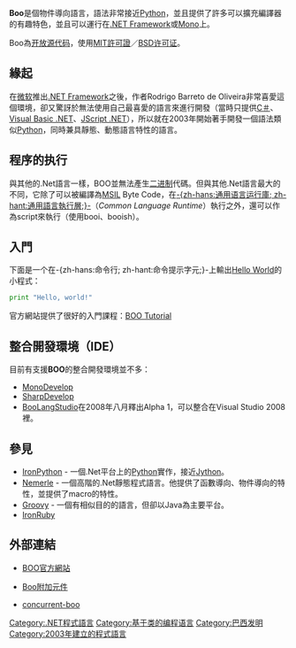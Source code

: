 {{Redirect|Boo|Boo (消歧義)}}
{{Infobox programming language
|name = Boo
|logo = [[File:BooLogo.png|File:BooLogo.png]]
|paradigm = [[面向对象编程|面向对象]]
|year = {{Start date and age|2003}}
|designer = Rodrigo B. De Oliveira
|developer = Rodrigo B. De Oliveira
|latest_release_version = 0.9.7
|latest_release_date = {{Start date and age|2013|03|25|df=y}}
|typing = [[类型系统|静态]], [[类型系统|强类型]], [[类型推论|类型推论]], [[鸭子类型|鸭子类型]]
|implementations =
|dialects =
|influenced_by = [[C_Sharp|C#]], [[Python|Python]]
|influenced = [[Genie_(程式语言)|Genie]], [[Vala|Vala]]
|programming_language = [[C_Sharp|C#]]
|platform = [[通用语言架构|通用语言架构]] ([[.NET_Framework|.NET Framework]] & [[Mono_(software)|Mono]])
|license = [[BSD_licenses|三条款BSD许可证]]<ref>{{cite web | url=https://github.com/bamboo/boo/blob/master/license.txt | title=license.txt | accessdate=August 5, 2015 | website=github.com | archive-date=2020-06-01 | archive-url=https://web.archive.org/web/20200601013908/https://github.com/bamboo/boo/blob/master/license.txt | dead-url=no }}</ref>
|website = {{URL|https://github.com/boo-lang}}
}}
'''Boo'''是個物件導向語言，語法非常接近[[Python|Python]]，並且提供了許多可以擴充編譯器的有趣特色，並且可以運行在[[.NET_Framework|.NET Framework]]或[[Mono|Mono]]上。

Boo為[[开放源代码|开放源代码]]，使用[[MIT許可證|MIT許可證]]／[[BSD许可证|BSD许可证]]{{link-en|Free software license|Free software license|授權}}。

== 緣起 ==
在[[微软|微软]]推出[[.NET_Framework|.NET Framework]]之後，作者Rodrigo Barreto de Oliveira非常喜愛這個環境，卻又驚訝於無法使用自己最喜愛的語言來進行開發（當時只提供[[C＃|C＃]]、[[Visual_Basic_.NET|Visual Basic .NET]]、[[JScript_.NET|JScript .NET]]），所以就在2003年開始著手開發一個語法類似[[Python|Python]]，同時兼具靜態、動態語言特性的語言。

== 程序的执行 ==
與其他的.Net語言一樣，BOO並無法產生[[二进制|二进制]]代碼。但與其他.Net語言最大的不同，它除了可以被編譯為[[MSIL|MSIL]] Byte Code，在[[通用語言運行庫|-{zh-hans:通用语言运行庫; zh-hant:通用語言執行層;}-]]（''Common Language Runtime''）執行之外，還可以作為script來執行（使用booi、booish）。

== 入門 ==
下面是一个在-{zh-hans:命令行; zh-hant:命令提示字元;}-上輸出[[Hello_World|Hello World]]的小程式：
<syntaxhighlight lang="python">
print "Hello, world!"
</syntaxhighlight>

官方網站提供了很好的入門課程：[https://web.archive.org/web/20080406194704/http://boo.codehaus.org/Tutorials BOO Tutorial]

== 整合開發環境（IDE） ==
目前有支援'''BOO'''的整合開發環境並不多：
* [http://www.monodevelop.com MonoDevelop]{{Wayback|url=http://www.monodevelop.com/ |date=20200919112235 }}
* [http://www.icsharpcode.com/OpenSource/SD/ SharpDevelop]{{Wayback|url=http://www.icsharpcode.com/OpenSource/SD/ |date=20070930111651 }}
* [http://www.codeplex.com/BooLangStudio BooLangStudio]{{Wayback|url=http://www.codeplex.com/BooLangStudio |date=20090301012426 }}在2008年八月釋出Alpha 1，可以整合在Visual Studio 2008裡。

== 參見 ==
* [[IronPython|IronPython]] - 一個.Net平台上的[[Python|Python]]實作，接近[[Jython|Jython]]。
* [[Nemerle|Nemerle]] - 一個高階的.Net靜態程式語言。他提供了函數導向、物件導向的特性，並提供了macro的特性。
* [[Groovy|Groovy]] - 一個有相似目的的語言，但卻以Java為主要平台。
* [[IronRuby|IronRuby]]

== 外部連結 ==
{{wikibooks}}
*{{en}}[https://web.archive.org/web/20151225214729/http://boo-lang.org/ BOO官方網站]
*{{en}}[http://code.google.com/boo-extensions Boo附加元件]{{dead link|date=2017年11月 |bot=InternetArchiveBot |fix-attempted=yes }}
*{{en}}[http://code.google.com/p/concurrent-boo/ concurrent-boo]{{Wayback|url=http://code.google.com/p/concurrent-boo/ |date=20080419130258 }}

{{DotNET}}
{{程序設計語言|BOO}}
{{计算机语言}}

[[Category:.NET程式語言|Category:.NET程式語言]]
[[Category:基于类的编程语言|Category:基于类的编程语言]]
[[Category:巴西发明|Category:巴西发明]]
[[Category:2003年建立的程式語言|Category:2003年建立的程式語言]]